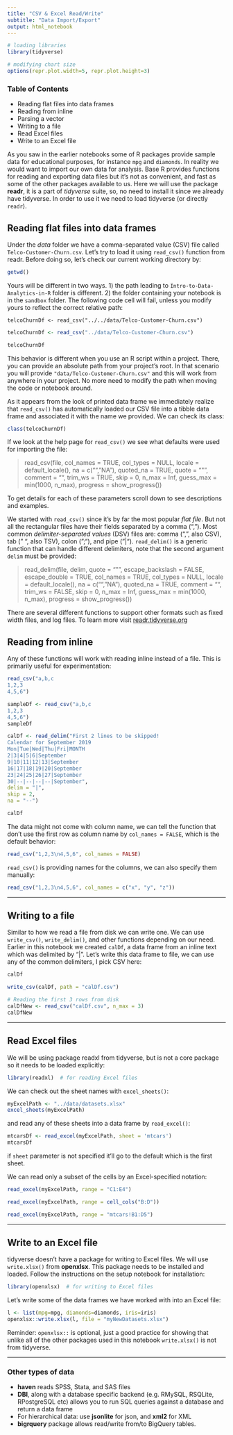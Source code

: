 ```yaml
---
title: "CSV & Excel Read/Write"
subtitle: "Data Import/Export"
output: html_notebook
---
```


```r
# loading libraries
library(tidyverse)

# modifying chart size
options(repr.plot.width=5, repr.plot.height=3)
```


### Table of Contents
* Reading flat files into data frames
* Reading from inline
* Parsing a vector
* Writing to a file
* Read Excel files
* Write to an Excel file

As you saw in the earlier notebooks some of R packages provide sample data for educational purposes, for instance `mpg` and `diamonds`. In reality we would want to import our own data for analysis. Base R provides functions for reading and exporting data files but it's not as convenient, and fast as some of the other packages available to us. Here we will use the package **readr**, it is a part of *tidyverse* suite, so, no need to install it since we already have tidyverse. In order to use it we need to load tidyverse (or directly `readr`).

## Reading flat files into data frames
Under the *data* folder we have a comma-separated value (CSV) file called `Telco-Customer-Churn.csv`. Let's try to load it using `read_csv()` function from readr. Before doing so, let's check our current working directory by:

```r
getwd()
```

Yours will be different in two ways. 1) the path leading to `Intro-to-Data-Analytics-in-R` folder is different. 2) the folder containing your notebook is in the `sandbox` folder. The following code cell will fail, unless you modify yours to reflect the correct relative path:

```
telcoChurnDf <- read_csv("../../data/Telco-Customer-Churn.csv")
```

```r
telcoChurnDf <- read_csv("../data/Telco-Customer-Churn.csv")
```

```r
telcoChurnDf
```

This behavior is different when you use an R script within a project. There, you can provide an absolute path from your project's root. In that scenario you will provide `"data/Telco-Customer-Churn.csv"` and this will work from anywhere in your project. No more need to modify the path when moving the code or notebook around.

As it appears from the look of printed data frame we immediately realize that `read_csv()` has automatically loaded our CSV file into a tibble data frame and associated it with the name we provided. We can check its class:

```r
class(telcoChurnDf)
```

If we look at the help page for `read_csv()` we see what defaults were used for importing the file:

> read_csv(file, col_names = TRUE, col_types = NULL, locale = default_locale(), na = c("", "NA"), quoted_na = TRUE, quote = "\"", comment = "", trim_ws = TRUE, skip = 0, n_max = Inf, guess_max = min(1000, n_max), progress = show_progress())
  
To get details for each of these parameters scroll down to see descriptions and examples.

We started with `read_csv()` since it's by far the most popular *flat file*. But not all the rectangular files have their fields separated by a comma (","). Most common *delimiter-separated values* (DSV) files are: comma (",", also CSV), tab ("    ", also TSV), colon (";"), and pipe ("|"). `read_delim()` is a generic function that can handle different delimiters, note that the second argument `delim` must be provided:


> read_delim(file, delim, quote = "\"", escape_backslash = FALSE, escape_double = TRUE, col_names = TRUE, col_types = NULL, locale = default_locale(), na = c("", "NA"), quoted_na = TRUE, comment = "", trim_ws = FALSE, skip = 0, n_max = Inf,
  guess_max = min(1000, n_max), progress = show_progress())

There are several different functions to support other formats such as fixed width files, and log files. To learn more visit [readr.tidyverse.org](https://readr.tidyverse.org/)

## Reading from inline 
Any of these functions will work with reading inline instead of a file. This is primarily useful for experimentation:

```r
read_csv("a,b,c
1,2,3
4,5,6")
```

```r
sampleDf <- read_csv("a,b,c
1,2,3
4,5,6")
sampleDf
```

```r
calDf <- read_delim("First 2 lines to be skipped!
Calendar for September 2019
Mon|Tue|Wed|Thu|Fri|MONTH
2|3|4|5|6|September
9|10|11|12|13|September
16|17|18|19|20|September
23|24|25|26|27|September
30|--|--|--|--|September",
delim = "|",
skip = 2,
na = "--")

calDf
```

The data might not come with column name, we can tell the function that don't use the first row as column name by `col_names = FALSE`, which is the default behavior:

```r
read_csv("1,2,3\n4,5,6", col_names = FALSE)
```

`read_csv()` is providing names for the columns, we can also specify them manually:

```r
read_csv("1,2,3\n4,5,6", col_names = c("x", "y", "z"))
```

---

## Writing to a file
Similar to how we read a file from disk we can write one. We can use `write_csv()`, `write_delim()`, and other functions depending on our need. Earlier in this notebook we created `calDf`, a data frame from an inline text which was delimited by "|". Let's write this data frame to file, we can use any of the common delimiters, I pick CSV here:

```r
calDf
```

```r
write_csv(calDf, path = "calDf.csv")
```

```r
# Reading the first 3 rows from disk
calDfNew <- read_csv("calDf.csv", n_max = 3)
calDfNew
```

---

## Read Excel files

We will be using package readxl from tidyverse, but is not a core package so it needs to be loaded explicitly:

```r
library(readxl)  # for reading Excel files
```

We can check out the sheet names with `excel_sheets()`:

```r
myExcelPath <- "../data/datasets.xlsx"
excel_sheets(myExcelPath)
```

and read any of these sheets into a data frame by `read_excel()`:

```r
mtcarsDf <- read_excel(myExcelPath, sheet = 'mtcars')
mtcarsDf
```

if `sheet` parameter is not specified it'll go to the default which is the first sheet.

We can read only a subset of the cells by an Excel-specified notation:

```r
read_excel(myExcelPath, range = "C1:E4")
```

```r
read_excel(myExcelPath, range = cell_cols("B:D"))
```

```r
read_excel(myExcelPath, range = "mtcars!B1:D5")
```

---

## Write to an Excel file

tidyverse doesn't have a package for writing to Excel files. We will use `write.xlsx()` from **openxlsx**. This package needs to be installed and loaded. Follow the instructions on the setup notebook for installation:

```r
library(openxlsx)  # for writing to Excel files
```

Let's write some of the data frames we have worked with into an Excel file:

```r
l <- list(mpg=mpg, diamonds=diamonds, iris=iris)
openxlsx::write.xlsx(l, file = "myNewDatasets.xlsx")
```

Reminder: `openxlsx::` is optional, just a good practice for showing that unlike all of the other packages used in this notebook `write.xlsx()` is not from tidyverse.

---

### Other types of data
* **haven** reads SPSS, Stata, and SAS files
* **DBI**, along with a database specific backend (e.g. RMySQL, RSQLite, RPostgreSQL etc) allows you to run SQL queries against a database and return a data frame
* For hierarchical data: use **jsonlite** for json, and **xml2** for XML
* **bigrquery** package allows read/write from/to BigQuery tables.


